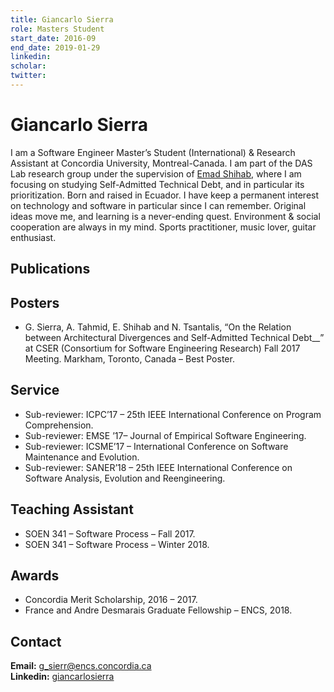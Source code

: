 ```yaml
---
title: Giancarlo Sierra
role: Masters Student
start_date: 2016-09
end_date: 2019-01-29
linkedin:
scholar:
twitter:
---
```


# Giancarlo Sierra

I am a Software Engineer Master’s Student (International) & Research Assistant at Concordia University, Montreal-Canada. I am part of the DAS Lab research group under the supervision of [Emad Shihab](http://das.encs.concordia.ca/members/emad-shihab/), where I am focusing on studying Self-Admitted Technical Debt, and in particular its prioritization. Born and raised in Ecuador. I have keep a permanent interest on technology and software in particular since I can remember. Original ideas move me, and learning is a never-ending quest. Environment & social cooperation are always in my mind. Sports practitioner, music lover, guitar enthusiast.

## Publications



<AuthorPublications firstname="Giancarlo" lastname="Sierra" />

## Posters

- G. Sierra, A. Tahmid, E. Shihab and N. Tsantalis, “On the Relation between Architectural Divergences and Self-Admitted Technical Debt\_\_” at CSER (Consortium for Software Engineering Research) Fall 2017 Meeting. Markham, Toronto, Canada – Best Poster.

## Service

- Sub-reviewer: ICPC’17 – 25th IEEE International Conference on Program Comprehension.
- Sub-reviewer: EMSE ’17– Journal of Empirical Software Engineering.
- Sub-reviewer: ICSME’17 – International Conference on Software Maintenance and Evolution.
- Sub-reviewer: SANER’18 – 25th IEEE International Conference on Software Analysis, Evolution and Reengineering.

## Teaching Assistant

- SOEN 341 – Software Process – Fall 2017.
- SOEN 341 – Software Process – Winter 2018.

## Awards

- Concordia Merit Scholarship, 2016 – 2017.
- France and Andre Desmarais Graduate Fellowship – ENCS, 2018.

## Contact

**Email:** g_sierr@encs.concordia.ca  
**Linkedin:** [giancarlosierra](https://www.linkedin.com/in/giancarlosierra/)
